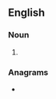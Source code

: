 ==English==

===Noun===
{{head|en|noun plural form}}

# {{plural of|francoa|lang=en}}

===Anagrams===
* {{l|en|foracans}}